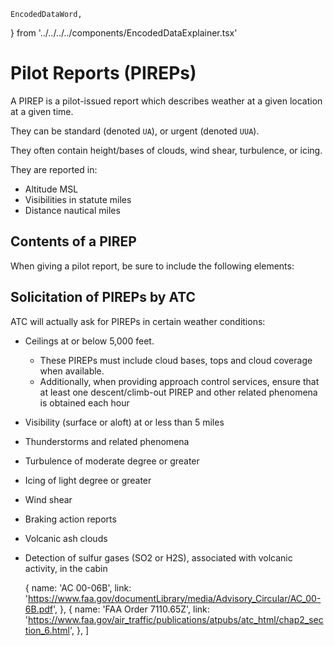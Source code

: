     EncodedDataWord,
} from '../../../../components/EncodedDataExplainer.tsx'


# Pilot Reports (PIREPs)

A PIREP is a pilot-issued report which describes weather at a given location at
a given time.

They can be standard (denoted `UA`), or urgent (denoted `UUA`).

They often contain height/bases of clouds, wind shear, turbulence, or icing.

They are reported in:

-   Altitude MSL
-   Visibilities in statute miles
-   Distance nautical miles

## Contents of a PIREP

When giving a pilot report, be sure to include the following elements:

<Acronym>
    <AcronymRow letter="L" title="Location" notes="Location of your report" />
    <AcronymRow letter="A" title="Altitude" notes="Altitude of the report" />
    <AcronymRow
        letter="T"
        title="Time"
        notes="Time of the report in zulu time"
    />
    <AcronymRow letter="T" title="Type of aircraft" notes="E.g. C172, BE36" />
    <AcronymRow
        letter="O"
        title="Observation"
        notes="What you're observering. This could be wind, sky condition, cloud tops, turbulence, icing. Not every element need to be in your report."
    />
</Acronym>

## Solicitation of PIREPs by ATC

ATC will actually ask for PIREPs in certain weather conditions:

-   Ceilings at or below 5,000 feet.
    -   These PIREPs must include cloud bases, tops and cloud coverage when
        available.
    -   Additionally, when providing approach control services, ensure that at
        least one descent/climb-out PIREP and other related phenomena is
        obtained each hour
-   Visibility (surface or aloft) at or less than 5 miles
-   Thunderstorms and related phenomena
-   Turbulence of moderate degree or greater
-   Icing of light degree or greater
-   Wind shear
-   Braking action reports
-   Volcanic ash clouds
-   Detection of sulfur gases (SO2 or H2S), associated with volcanic activity,
    in the cabin

    {
        name: 'AC 00-06B',
        link: 'https://www.faa.gov/documentLibrary/media/Advisory_Circular/AC_00-6B.pdf',
    },
    {
        name: 'FAA Order 7110.65Z',
        link: 'https://www.faa.gov/air_traffic/publications/atpubs/atc_html/chap2_section_6.html',
    },
]
